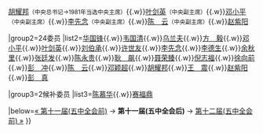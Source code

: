 {{Navbox
|name=中共中央政治局/11.5
|title=[[中国共产党]][[中国共产党第十一届中央委员会|第十一届]][[中国共产党中央政治局|中央政治局]](五中全会后)
|group1=7[[中共中央政治局常委|常委]]
|list1=[[华国锋]]<small>（中央主席→1981年当选中央副主席）</small>{{.w}}[[胡耀邦]]<small>（中央总书记→1981年当选中央主席）</small>{{.w}}[[叶剑英]]<small>（中央副主席）</small>{{.w}}[[邓小平]]<small>（中央副主席）</small>{{.w}}[[李先念]]<small>（中央副主席）</small>{{.w}}[[陈云|陈　云]]<small>（中央副主席）</small>{{.w}}[[赵紫阳]]

|group2=24委员
|list2=[[华国锋]]{{.w}}[[韦国清]]{{.w}}[[乌兰夫]]{{.w}}[[方毅|方　毅]]{{.w}}[[邓小平]]{{.w}}[[叶剑英]]{{.w}}[[刘伯承]]{{.w}}[[许世友]]{{.w}}[[李先念]]{{.w}}[[李德生 (1916年)|李德生]]{{.w}}[[余秋里]]{{.w}}[[张廷发]]{{.w}}[[陈永贵]]{{.w}}[[耿飚|耿　飙]]{{.w}}[[聂荣臻]]{{.w}}[[倪志福]]{{.w}}[[徐向前]]{{.w}}[[彭冲|彭　冲]]{{.w}}[[陈云|陈　云]]{{.w}}[[邓颖超]]{{.w}}[[胡耀邦]]{{.w}}[[王震|王　震]]{{.w}}[[赵紫阳]]{{.w}}[[彭真|彭　真]]

|group3=2候补委员
|list3=[[陈慕华]]{{.w}}[[赛福鼎·艾则孜|赛福鼎]]

|below=[[Template:中共中央政治局/11|« 第十一届(五中全会前)]] → '''第十一届(五中全会后)''' → [[Template:中共中央政治局/12|第十二届(五中全会前) »]]
}}<noinclude>